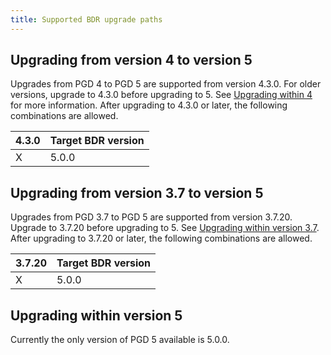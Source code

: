 ```yaml
---
title: Supported BDR upgrade paths
---
```


## Upgrading from version 4 to version 5

Upgrades from PGD 4 to PGD 5 are supported from version 4.3.0. For older versions, upgrade to 4.3.0 before upgrading to 5. See [Upgrading within 4](/pgd/4/upgrades/upgrade_paths/#upgrading-within-version-4) for more information. After upgrading to 4.3.0 or later, the following combinations are allowed.

| 4.3.0 | Target BDR version |
|-------|--------------------|
| X     | 5.0.0              |


## Upgrading from version 3.7 to version 5

Upgrades from PGD 3.7 to PGD 5 are supported from version 3.7.20. Upgrade to 3.7.20 before upgrading to 5. See [Upgrading within version 3.7](/pgd/3.7/bdr/upgrades/supported_paths/#upgrading-within-version-37). After upgrading to 3.7.20 or later, the following combinations are allowed.


| 3.7.20 | Target BDR version |
|--------|--------------------|
| X      | 5.0.0              |

## Upgrading within version 5

Currently the only version of PGD 5 available is 5.0.0.
